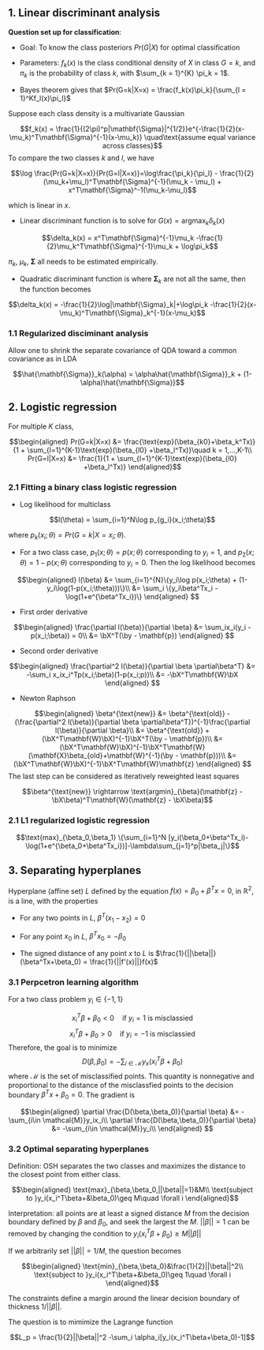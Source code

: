 ## 1. Linear discriminant analysis

__Question set up for classification__:

* Goal: To know the class posteriors $Pr(G|X)$ for optimal classification

* Parameters: $f_k(x)$ is the class conditional density of $X$ in class $G = k$, and $\pi_k$ is the probability of class $k$, with $\sum_{k = 1}^{K} \pi_k = 1$. 

* Bayes theorem gives that $Pr(G=k|X=x) = \frac{f_k(x)\pi_k}{\sum_{l = 1}^Kf_l(x)\pi_l}$

Suppose each class density is a multivariate Gaussian

$$f_k(x) = \frac{1}{(2\pi)^p|\mathbf{\Sigma}|^{1/2}}e^{-\frac{1}{2}(x-\mu_k)^T\mathbf{\Sigma}^{-1}(x-\mu_k)} \quad\text{assume equal variance across classes}$$
To compare the two classes $k$ and $l$, we have

$$\log \frac{Pr(G=k|X=x)}{Pr(G=l|X=x)}=\log\frac{\pi_k}{\pi_l} - \frac{1}{2} (\mu_k+\mu_l)^T\mathbf{\Sigma}^{-1}(\mu_k - \mu_l) + x^T\mathbf{\Sigma}^-1(\mu_k-\mu_l)$$

which is linear in $x$.

* Linear discriminant function is to solve for $G(x) = \text{argmax}_k\delta_k(x)$

$$\delta_k(x) = x^T\mathbf{\Sigma}^{-1}\mu_k -\frac{1}{2}\mu_k^T\mathbf{\Sigma}^{-1}\mu_k + \log\pi_k$$

$\pi_k$, $\mu_k$, $\mathbf{\Sigma}$ all needs to be estimated empirically.

* Quadratic discriminant function is where $\mathbf{\Sigma}_k$ are not all the same, then the function becomes

$$\delta_k(x) = -\frac{1}{2}\log|\mathbf{\Sigma}_k|+\log\pi_k -\frac{1}{2}(x-\mu_k)^T\mathbf{\Sigma}_k^{-1}(x-\mu_k)$$

### 1.1 Regularized disciminant analysis

Allow one to shrink the separate covariance of QDA toward a common covariance as in LDA

$$\hat{\mathbf{\Sigma}}_k(\alpha) = \alpha\hat{\mathbf{\Sigma}}_k + (1-\alpha)\hat{\mathbf{\Sigma}}$$

## 2. Logistic regression

For multiple $K$ class, 

$$\begin{aligned}
Pr(G=k|X=x) &= \frac{\text{exp}(\beta_{k0}+\beta_k^Tx)}{1 + \sum_{l=1}^{K-1}\text{exp}(\beta_{l0} +\beta_l^Tx)}\quad k = 1,...,K-1\\
Pr(G=l|X=x) &= \frac{1}{1 + \sum_{l=1}^{K-1}\text{exp}(\beta_{l0} +\beta_l^Tx)}
\end{aligned}$$


### 2.1 Fitting a binary class logistic regression

* Log likelihood for multiclass

$$l(\theta) = \sum_{i=1}^N\log p_{g_i}(x_i;\theta)$$

where $p_k(x_i;\theta) = Pr(G= k|X=x_i;\theta)$. 

* For a two class case, $p_1(x;\theta) = p(x;\theta)$ corresponding to $y_i =1$, and $p_2(x;\theta) = 1-p(x;\theta)$ corresponding to $y_i = 0$. Then the log likelihood becomes

$$\begin{aligned}
l(\beta) &= \sum_{i=1}^{N}\{y_i\log p(x_i;\theta) + (1-y_i\log(1-p(x_i;\theta)))\}\\
&= \sum_i \{y_i\beta^Tx_i - \log(1+e^{\beta^Tx_i})\}
\end{aligned}
$$



* First order derivative

$$\begin{aligned}
\frac{\partial l(\beta)}{\partial \beta} &= \sum_ix_i(y_i - p(x_i;\beta)) = 0\\
&= \bX^T(\by - \mathbf{p})
\end{aligned}
$$

* Second order derivative 

$$\begin{aligned}
\frac{\partial^2 l(\beta)}{\partial \beta \partial\beta^T} &= -\sum_i x_ix_i^Tp(x_i;\beta)(1-p(x_i;p))\\
&= -\bX^T\mathbf{W}\bX
\end{aligned}
$$

* Newton Raphson 

$$\begin{aligned}
\beta^{\text{new}} &= \beta^{\text{old}} - (\frac{\partial^2 l(\beta)}{\partial \beta \partial\beta^T})^{-1}\frac{\partial l(\beta)}{\partial \beta}\\
&= \beta^{\text{old}} + (\bX^T\mathbf{W}\bX)^{-1}\bX^T(\by - \mathbf{p})\\
&= (\bX^T\mathbf{W}\bX)^{-1}\bX^T\mathbf{W}(\mathbf{X}\beta_{old}+\mathbf{W}^{-1}(\by - \mathbf{p}))\\
&= (\bX^T\mathbf{W}\bX)^{-1}\bX^T\mathbf{W}\mathbf{z}
\end{aligned}
$$
The last step can be considered as iteratively reweighted least squares

$$\beta^{\text{new}} \rightarrow \text{argmin}_{\beta}(\mathbf{z} - \bX\beta)^T\mathbf{W}(\mathbf{z} - \bX\beta)$$


### 2.1 L1 regularized logistic regression

$$\text{max}_{\beta_0,\beta_1} \{\sum_{i=1}^N [y_i(\beta_0+\beta^Tx_i)-\log(1+e^{\beta_0+\beta^Tx_i})]-\lambda\sum_{j=1}^p|\beta_j|\}$$

## 3. Separating hyperplanes

Hyperplane (affine set) $L$ defined by the equation $f(x) = \beta_0 +\beta^Tx = 0$, in $\mathbb{R}^2$, is a line, with the properties

* For any two points in $L$, $\beta^T(x_1-x_2)=0$

* For any point $x_0$ in $L$, $\beta^Tx_0 = -\beta_0$

* The signed distance of any point $x$ to $L$ is $\frac{1}{||\beta||}(\beta^Tx+\beta_0) = \frac{1}{||f'(x)||}f(x)$


### 3.1 Perpcetron learning algorithm

For a two class problem $y_i \in \{-1,1\}$

$$x_i^T\beta + \beta_0 <0 \quad \text{if }y_i = 1 \text{ is misclassied} $$
$$x_i^T\beta + \beta_0 >0 \quad \text{if }y_i = -1 \text{ is misclassied} $$
Therefore, the goal is to minimize 
$$D(\beta,\beta_0) = -\sum_{i\in\mathcal{M}} y_x(x_i^T\beta+\beta_0)$$
where $\mathcal{M}$ is the set of misclassified points. This quantity is nonnegative and proportional to the distance of the misclassfied points to the decision boundary $\beta^Tx+\beta_0 = 0$. The gradient is 

$$\begin{aligned}
\partial \frac{D(\beta,\beta_0)}{\partial \beta} &= -\sum_{i\in \mathcal{M}}y_ix_i\\
\partial \frac{D(\beta,\beta_0)}{\partial \beta} &= -\sum_{i\in \mathcal{M}}y_i\\
\end{aligned}
$$

### 3.2 Optimal separating hyperplanes

Definition: OSH separates the two classes and maximizes the distance to the closest point from either class. 

$$\begin{aligned}
\text{max}_{\beta,\beta_0,||\beta||=1}&M\\
\text{subject to }y_i(x_i^T\beta+&\beta_0)\geq M\quad \forall i
\end{aligned}$$

Interpretation: all points are at least a signed distance $M$ from the decision boundary defined by $\beta$ and $\beta_0$, and seek the largest the $M$. $||\beta|| = 1$ can be removed by changing the condition to $y_i(x_i^T\beta+\beta_0)\geq M||\beta||$


If we arbitrarily set $||\beta|| = 1/M$, the question becomes

$$\begin{aligned}
\text{min}_{\beta,\beta_0}&\frac{1}{2}||\beta||^2\\
\text{subject to }y_i(x_i^T\beta+&\beta_0)\geq 1\quad \forall i
\end{aligned}$$

The constraints define a margin around the linear decision boundary of thickness $1/||\beta||$. 

The question is to mimimize the Lagrange function 

$$L_p = \frac{1}{2}||\beta||^2 -\sum_i \alpha_i[y_i(x_i^T\beta+\beta_0)-1]$$





